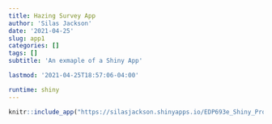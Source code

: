 ```yaml
---
title: Hazing Survey App
author: 'Silas Jackson'
date: '2021-04-25'
slug: app1
categories: []
tags: []
subtitle: 'An exmaple of a Shiny App'

lastmod: '2021-04-25T18:57:06-04:00'

runtime: shiny
---
```

```r
knitr::include_app("https://silasjackson.shinyapps.io/EDP693e_Shiny_Project/", height = "1000px")
```



